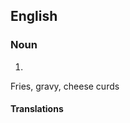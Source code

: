 ==English==

===Noun===
{{en-noun|~}}

# {{synonym of|cottage cheese|lang=en}}

Fries, gravy, cheese curds

====Translations====
{{trans-see|cottage cheese}}

{{topics|en|Cheeses}}